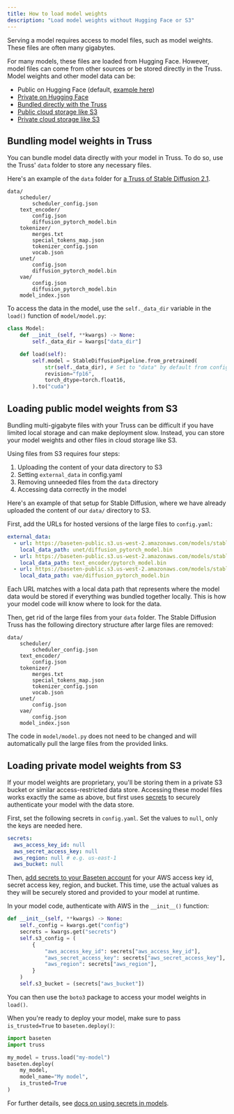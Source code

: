 ```yaml
---
title: How to load model weights
description: "Load model weights without Hugging Face or S3"
---
```


Serving a model requires access to model files, such as model weights. These files are often many gigabytes.

For many models, these files are loaded from Hugging Face. However, model files can come from other sources or be stored directly in the Truss. Model weights and other model data can be:

* Public on Hugging Face (default, [example here](/examples/04-image-generation))
* [Private on Hugging Face](/examples/09-private-huggingface)
* [Bundled directly with the Truss](#bundling-model-weights-in-truss)
* [Public cloud storage like S3](#loading-public-model-weights-from-s3)
* [Private cloud storage like S3](#loading-private-model-weights-from-s3)

## Bundling model weights in Truss

You can bundle model data directly with your model in Truss. To do so, use the Truss' `data` folder to store any necessary files.

Here's an example of the `data` folder for [a Truss of Stable Diffusion 2.1](https://github.com/basetenlabs/truss-examples/tree/main/stable-diffusion/stable-diffusion).

```
data/
    scheduler/
        scheduler_config.json
    text_encoder/
        config.json
        diffusion_pytorch_model.bin
    tokenizer/
        merges.txt
        special_tokens_map.json
        tokenizer_config.json
        vocab.json
    unet/
        config.json
        diffusion_pytorch_model.bin
    vae/
        config.json
        diffusion_pytorch_model.bin
    model_index.json
```

To access the data in the model, use the `self._data_dir` variable in the `load()` function of `model/model.py`:

```python
class Model:
    def __init__(self, **kwargs) -> None:
        self._data_dir = kwargs["data_dir"]

    def load(self):
        self.model = StableDiffusionPipeline.from_pretrained(
            str(self._data_dir), # Set to "data" by default from config.yaml
            revision="fp16",
            torch_dtype=torch.float16,
        ).to("cuda")
```

## Loading public model weights from S3

Bundling multi-gigabyte files with your Truss can be difficult if you have limited local storage and can make deployment slow. Instead, you can store your model weights and other files in cloud storage like S3.

Using files from S3 requires four steps:

1. Uploading the content of your data directory to S3
2. Setting `external_data` in config.yaml
3. Removing unneeded files from the `data` directory
4. Accessing data correctly in the model

Here's an example of that setup for Stable Diffusion, where we have already uploaded the content of our `data/` directory to S3.

First, add the URLs for hosted versions of the large files to `config.yaml`:

```yaml
external_data:
  - url: https://baseten-public.s3.us-west-2.amazonaws.com/models/stable-diffusion-truss/unet/diffusion_pytorch_model.bin
    local_data_path: unet/diffusion_pytorch_model.bin
  - url: https://baseten-public.s3.us-west-2.amazonaws.com/models/stable-diffusion-truss/text_encoder/pytorch_model.bin
    local_data_path: text_encoder/pytorch_model.bin
  - url: https://baseten-public.s3.us-west-2.amazonaws.com/models/stable-diffusion-truss/vae/diffusion_pytorch_model.bin
    local_data_path: vae/diffusion_pytorch_model.bin
```

Each URL matches with a local data path that represents where the model data would be stored if everything was bundled together locally. This is how your model code will know where to look for the data.

Then, get rid of the large files from your `data` folder. The Stable Diffusion Truss has the following directory structure after large files are removed:

```
data/
    scheduler/
        scheduler_config.json
    text_encoder/
        config.json
    tokenizer/
        merges.txt
        special_tokens_map.json
        tokenizer_config.json
        vocab.json
    unet/
        config.json
    vae/
        config.json
    model_index.json
```

The code in `model/model.py` does not need to be changed and will automatically pull the large files from the provided links.

## Loading private model weights from S3

If your model weights are proprietary, you'll be storing them in a private S3 bucket or similar access-restricted data store. Accessing these model files works exactly the same as above, but first uses [secrets](/guides/secrets) to securely authenticate your model with the data store.

First, set the following secrets in `config.yaml`. Set the values to `null`, only the keys are needed here.

```yaml
secrets:
  aws_access_key_id: null
  aws_secret_access_key: null
  aws_region: null # e.g. us-east-1
  aws_bucket: null
```

Then, [add secrets to your Baseten account](https://docs.baseten.co/observability/secrets) for your AWS access key id, secret access key, region, and bucket. This time, use the actual values as they will be securely stored and provided to your model at runtime.

In your model code, authenticate with AWS in the `__init__()` function:

```python
def __init__(self, **kwargs) -> None:
    self._config = kwargs.get("config")
    secrets = kwargs.get("secrets")
    self.s3_config = (
        {
            "aws_access_key_id": secrets["aws_access_key_id"],
            "aws_secret_access_key": secrets["aws_secret_access_key"],
            "aws_region": secrets["aws_region"],
        }
    )
    self.s3_bucket = (secrets["aws_bucket"])
```

You can then use the `boto3` package to access your model weights in `load()`.

When you're ready to deploy your model, make sure to pass `is_trusted=True` to `baseten.deploy()`:

```python
import baseten
import truss

my_model = truss.load("my-model")
baseten.deploy(
    my_model,
    model_name="My model",
    is_trusted=True
)
```

For further details, see [docs on using secrets in models](/guides/secrets).

